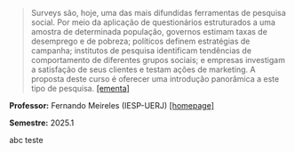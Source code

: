 > Surveys são, hoje, uma das mais difundidas ferramentas de pesquisa social. Por meio da aplicação de questionários estruturados a uma amostra de determinada população, governos estimam taxas de desemprego e de pobreza; políticos definem estratégias de campanha; institutos de pesquisa identificam tendências de comportamento de diferentes grupos sociais; e empresas investigam a satisfação de seus clientes e testam ações de marketing. A proposta deste curso é oferecer uma introdução panorâmica a este tipo de pesquisa. [[ementa]](ementa.pdf)

**Professor:** Fernando Meireles (IESP-UERJ) [[homepage]](https://fmeireles.com/)

**Semestre:** 2025.1

abc teste